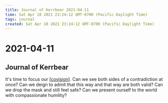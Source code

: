 ```yaml
---
title: Journal of Kerrbear 2021-04-11
time: Sat Apr 10 2021 23:24:12 GMT-0700 (Pacific Daylight Time)
tags: journal
created: Sat Apr 10 2021 23:24:12 GMT-0700 (Pacific Daylight Time)
---
```


# 2021-04-11
## Journal of Kerrbear

It's time to focus our [[covision]]. Can we see both sides of a contradiction at once? Can we deign to admit that this way and that way are both valid? Can we drop the mask and still feel safe? Can we present ourself to the world with compassionate humility?


[//begin]: # "Autogenerated link references for markdown compatibility"
[covision]: covision "Covision"
[//end]: # "Autogenerated link references"